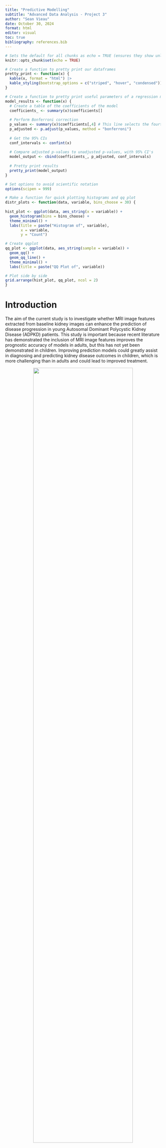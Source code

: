 ```yaml
---
title: "Predictive Modelling"
subtitle: "Advanced Data Analysis - Project 3"
author: "Sean Vieau"
date: October 30, 2024
format: html
editor: visual
toc: true
bibliography: references.bib
---
```


```r
# Sets the default for all chunks as echo = TRUE (ensures they show unless specified not to)
knitr::opts_chunk$set(echo = TRUE)

# Create a function to pretty print our dataframes
pretty_print <- function(x) {
  kable(x, format = "html") |>
  kable_styling(bootstrap_options = c("striped", "hover", "condensed"))
}

# Create a function to pretty print useful parameters of a regression model
model_results <- function(x) {
  # Create a table of the coefficients of the model
  coefficients_ <- summary(x)$coefficients[]
  
  # Perform Bonferroni correction 
  p_values <- summary(x)$coefficients[,4] # This line selects the fourth column of the resulting coefficients      table from summary(model), which is the p-values
  p_adjusted <- p.adjust(p_values, method = "bonferroni")
  
  # Get the 95% CIs
  conf_intervals <- confint(x)
  
  # Compare adjusted p-values to unadjusted p-values, with 95% CI's
  model_output <- cbind(coefficients_, p_adjusted, conf_intervals)
  
  # Pretty print results
  pretty_print(model_output)
}

# Set options to avoid scientific notation
options(scipen = 999)

# Make a function for quick plotting histograms and qq plot
distr_plots <- function(data, variable, bins_choose = 30) {
  
hist_plot <- ggplot(data, aes_string(x = variable)) +
  geom_histogram(bins = bins_choose) +
  theme_minimal() +
  labs(title = paste("Histogram of", variable),
       x = variable,
       y = "Count")

# Create qqplot
qq_plot <- ggplot(data, aes_string(sample = variable)) +
  geom_qq() +
  geom_qq_line() +
  theme_minimal() +
  labs(title = paste("QQ Plot of", variable))

# Plot side by side
grid.arrange(hist_plot, qq_plot, ncol = 2)
}
```

# Introduction

The aim of the current study is to investigate whether MRI image features extracted from baseline kidney images can enhance the prediction of disease progression in young Autosomal Dominant Polycystic Kidney Disease (ADPKD) patients. This study is important because recent literature has demonstrated the inclusion of MRI image features improves the prognostic accuracy of models in adults, but this has not yet been demonstrated in children. Improving prediction models could greatly assist in diagnosing and predicting kidney disease outcomes in children, which is more challenging than in adults and could lead to improved treatment.

::: {style="text-align: center;"}
<img src="/Project_3_Predictive_Modelling/Project_3_R/Media/Project_Description.png" style="width:80%;"/>
:::

#### Task One

![](/Project_3_Predictive_Modelling/Project_3_R/Media/Task_One.png){fig-align="center" width="80%"}

#### Task Two

![](/Project_3_Predictive_Modelling/Project_3_R/Media/Task_Two.png){fig-align="center" width="80%"}

### Clinical Hypotheses

The two clinical hypotheses for this study are that including MRI image features will improve model performance compared to using baseline kidney volume alone in models predicting

1.  Percentage change of total kidney volume growth

2.  Classification of a patient as having fast or slow progression of the disease.

# Background

Here we will review background information on the methodology and variables provided in this data set.

## Gabor Transform

#### What is it

The Gabor Transform, named after Dennis Gabor, is a powerful technique for analyzing the [**texture**]{.underline} of MRI images. By convolving the image with a Gabor filter, it becomes possible to discriminate between features based on intensity differences. This allows the target region and background to be differentiated if they possess distinct features, as they will exhibit different intensity levels. Moreover, the Gabor Transform has tunable parameters, such as the frequency of the sinusoidal wave, which can be adjusted to extract specific textures from the images. Higher frequencies are ideal for capturing fine textures, while lower frequencies are better suited for coarse textures.

#### How it Works

The Gabor Filter first applies a Gaussian Envelope to focus on a small region of the image. It then applies a sinusoidal wave that oscillates at a specific frequency and captures the variation in intensities at that frequency and orientation within that region.

#### Example of Gabor Transform

![Example of applying a Gaussian, then Gabor, and Laplacian Filter (GGL) for differentiation between two different textures (+'s vs L's) ([2](https://link.springer.com/article/10.1007/BF00204594)).](images/clipboard-573562689.png){fig-align="center"}

#### Image Features Provided by the Gabor Transform

In general, Gabor functions can easily extract features of:

-   Spatial Frequency (e.g. how often pixel intensity changes in a given area)

-   Density (e.g. concentration of features within a certain area)

-   Orientation (e.g. Textures or edges at 0°, 45°, 90°, 135°)

-   Phase (e.g. alignment/distance of features)

-   Energy (e.g. overall intensity)

Sources: [1](https://link.springer.com/article/10.1007/s11042-020-09635-6), [2](https://link.springer.com/article/10.1007/BF00204594)

## Gray Level Co-Occurrence Matrix

#### What is it

The Gray Level Co-Occurrence Matrix (GLCM) is another powerful tool for extracting **texture** features from an MRI image. GLCM works under the assumption that the textural information in an image is contained in the "average" spatial relationship that the gray tones in the image have to each other. For example, when a small patch of the picture has little variation of features, the dominant property is tone; When a small patch of a picture has high variation, the dominant property is texture ([3](https://ieeexplore.ieee.org/document/4309314)).

#### How it Works

GLCM examines the spatial relationship between pairs of pixels in an image and calculates how often pairs of pixel values occur at a specified distance and orientation. It does this by computing a set of gray-tone spacial-dependence matrices for various angular relationships and distances between neighboring resolution cell pairs on the image ([3](https://ieeexplore.ieee.org/document/4309314)).

#### Example of GLCM

![Example of textural features extracted from two different land-use category images ([3](https://ieeexplore.ieee.org/document/4309314)).](images/clipboard-759848695.png){width="80%"}

#### Image Features Provided by GLCM

In general, GLCM provides information on the following features:

-   Homogeneity

-   Linear Structure

-   Contrast

-   Number and Nature of Boundaries

-   Complexity of the Image

## Local Binary Pattern

#### What is it

The Local Binary Pattern (LBP) is a third powerful method for extracting [**texture**]{.underline} features from an image. An important and fundamental property of texture is how uniform the patterns are, and LBP captures this by detecting these uniform patterns in circular neighborhoods at any rotation and spatial resolution. LBP is rotation invariant, meaning it does not matter what rotation the image is at; it will always extract very similar features) ([4](https://ieeexplore.ieee.org/document/1017623)).

#### How it Works

LBP works by comparing the intensity of a central pixel with its neighboring pixels and encoding this relationship into a binary pattern. For each neighbor, if it's intensity is greater or equal to the central pixel, it gets assigned a 1 (otherwise a 0). The binary values of all neighbors are then concatenated to form a binary number, and this number is converted into a decimal that represent the LBP for the central pixel ([4](https://ieeexplore.ieee.org/document/1017623)).

#### Example of LBP

![Example of the 36 unique comparisons that can be made between neighboring pixels ([4](https://ieeexplore.ieee.org/document/1017623)).](images/clipboard-3679699747.png){fig-align="center"}

#### Code Information

![](/Project_3_Predictive_Modelling/Project_3_R/Media/Code_Information.png){fig-align="center" width="80%"}

#### Image Features Provided by the LBP

In general, the LBP provides image features on:

-   Uniformity

-   Local Contrast

-   Texture Description

-   Spatial Patterns

-   Gray Level Distribution

# Method

## Study Design

The investigators recruited 71 young patients with ADPKD and collected MRI data at baseline and after 3 years. Additionally, the height corrected kidney volume for each patient was collected at baseline and 3 years by a physician, and the percentage change calculated. Patients were classified as having slow or fast progression of the disease based on this percentage change. Image features were extracted from the baseline MRI images including 2 image features on kidney geometric information, 5 features based on Gabor transform, 2 features based on gray level co-occurrence matrix, 5 features based on image textures, and 5 features based on local binary pattern.

### Statistical Hypotheses

1.  A **linear regression model** predicting **percentage change of total kidney volume growth** including MRI image features and baseline kidney volume will have better performance than a model with baseline kidney volume alone, as determined by specificity, sensitivity, PPV,  NPV,  accuracy, and AUC.

2.  A **logistic regression model** predicting **classification of disease progression as slow or fast** including MRI image features and baseline kidney volume will have better performance than a model with baseline kidney volume alone, as determined by specificity, sensitivity, PPV,  NPV,  accuracy, and AUC.

# Data Preparation

#### Load Packages

```r
library(dplyr)
library(ggplot2)
library(tidyverse)
library(plotly) # Used for interactive plots
library(kableExtra) # Used for pretty printing (kable_styling)
library(ggridges) # Used for plotting distributions
library(naniar) # Used to visualize missingness
library(patchwork) # Used to chain ggplots together
library(gridExtra) # Used to plot ggplots side by side
library(corrplot) # Used for correlation matrix
library(caret) # Used for K-fold cross validation and machine learning
library(bestNormalize) # Used to find best transformation
library(olsrr) # used for backwards elimination model.
library(car) # Used for influenceplot function
library(reshape2) # Used for melting data for multi ROC plotting
```

#### Read .CSV

```r
# Read in data
data <- read_csv("C:/Users/sviea/Documents/Portfolio/Project_3_Predictive_Modelling/Project_3_R/Raw_Data/Project3_data.csv")
```

#### Examine Data Set

```r
# Examine data
pretty_print(head(data))

# Check data types
glimpse(data)
```

#### Create Factors

Everything is appropriately coded as a double.

Let's just convert `progression` into a factor that contains the levels for "slow" or "fast and we're good to go. We will also rename some variables for convenience.

```r
# Convert progression into a factor
data <- data |> 
  mutate(progression = factor(progression,
         levels = c(0,1),
         labels = c("Slow", "Fast")))

# Rename Subject ID and kidney volume variables so they are easier to access
data <- data |> 
  rename(Subject_ID = `Subject ID`,
         kidvol_base = tkvht_base,
         kidvol_visit2 = tkvht_visit2,
         kidvol_change = tkvht_change) 

# Double check data types
glimpse(data)
```

#### Summary

Our data set consists of:

-   71 patients
-   19 MRI image features
-   4 kidney volume variables

# Missingness

```r
# Examine missingness
gg_miss_var(data)

# Examine missingness percents
vis_miss(data)
```

We have 0 missing values!

# Data Split

#### Background

We have an N of 71, which is notably small.

In order to increase the power of the study, we will perform a 5-fold cross validation. Thus, all patients will be in both the training and validation sets, providing a comprehensive evaluation.

![](images/clipboard-802573844.png)

#### Perform the Split

To begin with, we will divide our data set into 5 even folds.

First we randomly shuffle the data so it is not organized by Subject ID

```r
# Set seed for reproducibility
set.seed(123)

# Shuffle the rows
data <- data |> slice_sample(n = nrow(data))
```

Then we create 5-folds of our data set.

```r
# Create labels for Folds1-5
data |> 
  mutate(fold_number = rep(c("Fold1", "Fold2", "Fold3", "Fold4", "Fold5"), length.out = n())) -> data

#### Create separate data frames for each fold

# Create Fold 1
data1_train <- data |> 
  filter(fold_number != "Fold1")
data1_test <- data |> 
  filter(fold_number == "Fold1")

# Create fold 2
data2_train <- data |> 
  filter(fold_number != "Fold2")
data2_test <- data |> 
  filter(fold_number == "Fold2")

# Create fold 3
data3_train <- data |> 
  filter(fold_number != "Fold3")
data3_test <- data |> 
  filter(fold_number == "Fold3")

# Create fold 4
data4_train <- data |> 
  filter(fold_number != "Fold4")
data4_test <- data |> 
  filter(fold_number == "Fold4")

# Create fold 5
data5_train <- data |> 
  filter(fold_number != "Fold5")
data5_test <- data |> 
  filter(fold_number == "Fold5")
```

And examine `Fold1` and ensure the dimensions check out.

```r
# Check dimensions of Fold1
dim(data1_train)

# Check dimensions of Fold1
dim(data1_test)

# Check for any overlapping patients
inner_join(data1_train, data1_test, by = "Subject_ID")
```

We have 56 patients in the fold 1 training set, and 15 in the test set, with no overlapping IDs. Perfect!

# Outcome Variables {#Outcomes_Uni}

Examining the distributions of the entire data set before splitting can cause subtle biases. For example, transformations or decisions based on the entire data set might inadvertently incorporate patterns from the test data into the training process!

We essentially want to mimic real world situations, where we would not know the distributions of our test set prior to analysis.

Thus, we will perform the initial examination of the distribution of our variables, using `Fold1_train`.

::: panel-tabset
## Kidney Volume

#### Baseline Kidney Volume

```r
# Visualize baseline kidney volume
ggplot(data1_train, aes(x = kidvol_base)) +
  geom_histogram() + 
  theme_minimal() + 
  labs(title = "Histogram for Baseline Kidney Volume",
       x = "Baseline Kidney Volume",
       y = "Count")

## QQ Plot
ggplot(data1_train, aes(sample = kidvol_base)) +
  geom_qq() +
  geom_qq_line() +
  theme_minimal() + 
  labs(title = "Histogram for Baseline Kidney Volume",
       x = "Baseline Kidney Volume",
       y = "Count")
```

Kidney volume at baseline appears to be logarithmic.

```r
# Visualize baseline kidney volume
ggplot(data1_train, aes(x = log(kidvol_base))) +
  geom_histogram() + 
  theme_minimal() + 
  labs(title = "Histogram forLog Baseline Kidney Volume",
       x = "Baseline Kidney Volume",
       y = "Count")

# QQ Plot
ggplot(data1_train, aes(sample = log(kidvol_base))) +
  geom_qq() +
  geom_qq_line() +
  theme_minimal() + 
  labs(title = "Histogram for Log Baseline Kidney Volume",
       x = "Baseline Kidney Volume",
       y = "Count")

# Create variable
data1_train <- data1_train |> 
  mutate(kidvol_base_log = log(kidvol_base))
```

`kidvol_base` is normally distributed approximately, after log transform and this variable will be used going forward.

#### Percent Change in Kidney Volume

```r
#| fig-height: 3.5
#| fig-width: 8
# Create histogram
hist_plot <- ggplot(data1_train, aes(x = kidvol_change)) +
  geom_histogram(binwidth = 4.5) +
  theme_minimal() +
  labs(title = "Histogram of Kidney Volume Change",
       y = "Count",
       x = "Kidney Volume Change (%)")

# Create qqplot
qq_plot <- ggplot(data1_train, aes(sample = kidvol_change)) +
  geom_qq() +
  geom_qq_line() +
  theme_minimal() +
  labs(title = "QQ Plot of Kidney Volume Change")

# Plot side by side
grid.arrange(hist_plot, qq_plot, ncol = 2)
```

`kidvol_change` is not quite normally distributed.

##### Log Transform

Let's check if a logarithmic or sqrt transformation will be better.

```r
# Use bestNormalize R package to select the best transformation
BNObject <- bestNormalize(data1_train$kidvol_change)
BNObject

# Create histogram
hist_plot <- ggplot(data1_train, aes(x = log(kidvol_change))) +
  geom_histogram(binwidth = 0.5) +
  theme_minimal() +
  labs(title = "Histogram of Log Kidney Volume Change",
       y = "Count",
       x = "Kidney Volume Change (%)")

# Create qqplot
qq_plot <- ggplot(data1_train, aes(sample = log(kidvol_change))) +
  geom_qq() +
  geom_qq_line() +
  theme_minimal() +
  labs(title = "QQ Plot of Log Kidney Volume Change")

# Plot side by side
grid.arrange(hist_plot, qq_plot, ncol = 2)
```

##### Square Root Transform

```r
# Create histogram
hist_plot <- ggplot(data1_train, aes(x = sqrt(kidvol_change))) +
  geom_histogram(binwidth = 0.5) +
  theme_minimal() +
  labs(title = "Histogram of Sqrt Kidney Volume Change",
       y = "Count",
       x = "Kidney Volume Change (%)")

# Create qqplot
qq_plot <- ggplot(data1_train, aes(sample = sqrt(kidvol_change))) +
  geom_qq() +
  geom_qq_line() +
  theme_minimal() +
  labs(title = "QQ Plot of Sqrt Kidney Volume Chage")

# Plot side by side
grid.arrange(hist_plot, qq_plot, ncol = 2)
```

The log transform appears the best for us.

However, after checking with the professor, it is very rare in machine learning that we engineer the outcome variable at all.

```r
# Create log change in kidney volume
data1_train <- data1_train |> 
  mutate(kidvol_change_log = log(kidvol_change))
```

#### Outliers

It also appears that we have two outlier values. Let's assess using boxplots.

```r
# Calculate IQR and identify outliers
IQR_val <- IQR(data1_train$kidvol_change)
Q1 <- quantile(data1_train$kidvol_change, 0.25)
Q3 <- quantile(data1_train$kidvol_change, 0.75)
lower_bound <- Q1 - (1.5*IQR_val)
upper_bound <- Q3 + (1.5*IQR_val)

# Create boxplot and flag outliers
ggplot(data1_train, aes(x = "", y = kidvol_change)) +
  geom_boxplot(alpha = 0.8) +
  geom_text(aes(label = ifelse(kidvol_change < lower_bound | kidvol_change > upper_bound, Subject_ID, "")), hjust = -0.5, color = "red") +
  theme_minimal() +
  labs(title = "Boxplot of Kidney Volume Change",
       x = "",
       y = "Kidney Volume Change")
```

Patients 37 and 51 are flagging as potential outliers. Let's examine them.

```r
# Examine outlier patients
data1_train |> 
  arrange(desc(kidvol_change)) |> 
  head() |> 
  pretty_print()
```

Interesting, it looks like these patients also have high values for certain MRI image features, such as GLCM 1 and 2. Additionally, they do not have the highest visit 2 kidney volumes, they simply increases in size the most.

### Summary

##### Transformation

It appears that a log transform of `kidvol_base` gives us an approximately normal distribution, and this will be the value used for this covariate going forward.

##### Outliers

While patients 37 and 51 are potential outliers on `kidvol_change`, these are NOT erroneous values. On the contrary, they are backed up by similar high values on other measurements such as `glcm2`, but are not universally high on all MRI image features. In other words, these appear to be very realistic values.

In summary, all values are derived from authentic biological data. They will be examined using the jackknife residuals to assess for leverage and influence, but we are motivated to retain them in the analysis.

[Top of Tabset](#Outcomes_Uni)

## Disease Progression

```r
# Create bar plot
ggplot(data1_train, aes(x = progression, fill = progression)) +
  geom_bar() +
  theme_minimal() +
  scale_fill_brewer(palette = "Pastel2") +
  ylim(0, 45) +
  labs(title = "Count of Slow vs Fast Disease Progression",
       x = "Disease Progression",
       y = "Count",
       fill = "Progression")

# Create Table
table(data1_train$progression) 
```

We have an equal amount of patients that had slow vs fast disease progression.

[Top of Tabset](#Outcomes_Uni)
:::

## Summary

#### Kidney Volume Change

`kidvol_change` is approximately normally distributed following a log transform, with 2 potential outliers we will keep an eye on.

#### Slow vs Fast Disease Progression

We have an even count between patients who had slow vs fast disease progression.

# Feature Engineering I {#Features_Uni}

An assumption for a linear regression is that there is a linear relationship between the predictor and the outcome variable.

Thus for the initial step, we will examine the distribution of our variables and create a quadratic term or take the log for each variable as necessary.

:::::::::: panel-tabset
## Geometry

::: panel-tabset
## Geom1

```r
#| fig-height: 3.5
#| fig-width: 8
# Create histogram
hist_plot <- ggplot(data1_train, aes(x = geom1)) +
  geom_histogram(binwidth = 30) +
  theme_minimal() +
  labs(title = "Histogram of Geom1",
       x = "Geom1",
       y = "Count")

# Create qqplot
qq_plot <- ggplot(data1_train, aes(sample = geom1)) +
  geom_qq() +
  geom_qq_line() +
  theme_minimal() +
  labs(title = "QQ Plot of Geom1")

# Plot side by side
grid.arrange(hist_plot, qq_plot, ncol = 2)
```

There is 1 patient with a drastically lower value than everyone else. Let's examine.

```r
# Filter to most negative geom1 value
data1_train |> 
  arrange(geom1) |> 
  select(Subject_ID, geom1, geom2) |> 
  head() |> 
  pretty_print()
```

Patient 48 appears to be an outlier on `geom1`.

#### Perform Yeo Johnson Transformation

Since we have negatie we have to perform the yeo johnson transformation or we will lose observations as `NA` values.

```r
# Use bestNormalize R package to select the best transformation
BNObject <- bestNormalize(data1_train$geom1)
BNObject

# Create histogram
hist_plot <- ggplot(data1_train, aes(x = yeojohnson(geom1)$x.t)) +
  geom_histogram(binwidth = .4) +
  theme_minimal() +
  labs(title = "Histogram of Yeo Johnson Geom1",
       y = "Count",
       x = "Log Geom1")

# Create qqplot
qq_plot <- ggplot(data1_train, aes(sample = yeojohnson(geom1)$x.t)) +
  geom_qq() +
  geom_qq_line() +
  theme_minimal() +
  labs(title = "QQ Plot of Yeo Johnson Geom1")

# Plot side by side
grid.arrange(hist_plot, qq_plot, ncol = 2)

# Perform transform
data1_train <- data1_train |> 
  mutate(geom1_yeo = yeojohnson(geom1)$x.t)
```

`geom` is more normally distributed after a Yeo Johnson transform.

#### Summary

`geom1` is normally distributed following a Yeo Johnson transform. There is potentially one outlier on the negative side, but this seemed to not be a factor after transforming.

[Top of Tabset](#Features_Uni)

## Geom2

```r
#| fig-height: 3.5
#| fig-width: 8
# Create histogram
hist_plot <- ggplot(data1_train, aes(x = geom2)) +
  geom_histogram(binwidth = 300) +
  theme_minimal() +
  labs(title = "Histogram of Geom2",
       x = "Geom2",
       y = "Count")

# Create qqplot
qq_plot <- ggplot(data1_train, aes(sample = geom2)) +
  geom_qq() +
  geom_qq_line() +
  theme_minimal() +
  labs(title = "QQ Plot of Geom2")

# Plot side by side
grid.arrange(hist_plot, qq_plot, ncol = 2)
```

`geom2` appears to be logarithmic. Let's adjust.

#### Square Root Transformation

```r
#| fig-height: 3.5
#| fig-width: 8
# Create new variable
data1_train <- data1_train |> 
 mutate(geom2_sqrt = sqrt(geom2),
        geom2_log = log(geom2)) 

# Create histogram
hist_plot <- ggplot(data1_train, aes(x = geom2_sqrt)) +
  geom_histogram(binwidth = 20) +
  theme_minimal() +
  labs(title = "Histogram of Geom2_sqrt",
       x = "Geom2_sqrt",
       y = "Count")

# Create qqplot
qq_plot <- ggplot(data1_train, aes(sample = geom2_sqrt)) +
  geom_qq() +
  geom_qq_line() +
  theme_minimal() +
  labs(title = "QQ Plot of Geom2_sqrt")

# Plot side by side
grid.arrange(hist_plot, qq_plot, ncol = 2)
```

Sqrt kind of makes it better, but not quite.

#### Log Transformation

Let's examine the log.

```r

# Create histogram
hist_plot <- ggplot(data1_train, aes(x = log(geom2))) +
  geom_histogram(binwidth = 1) +
  theme_minimal() +
  labs(title = "Histogram of Geom2 log",
       x = "Geom2 log",
       y = "Count")

# Create qqplot
qq_plot <- ggplot(data1_train, aes(sample = log(geom2))) +
  geom_qq() +
  geom_qq_line() +
  theme_minimal() +
  labs(title = "QQ Plot of Geom2 log")

# Plot side by side
grid.arrange(hist_plot, qq_plot, ncol = 2)
```

#### Yeo Johnson Transform

A Yeo Johnson transformation

```r
# Use bestNormalize R package to select the best transformation
BNObject <- bestNormalize(data1_train$geom2)
BNObject

# Create histogram
hist_plot <- ggplot(data, aes(x = yeojohnson(geom2)$x.t)) +
  geom_histogram(binwidth = 1) +
  theme_minimal() +
  labs(title = "Histogram of Geom2 Yeo",
       x = "Geom2 Yeo",
       y = "Count")

# Create qqplot
qq_plot <- ggplot(data, aes(sample = yeojohnson(geom2)$x.t)) +
  geom_qq() +
  geom_qq_line() +
  theme_minimal() +
  labs(title = "QQ Plot of Geom2 Yeo")

# Plot side by side
grid.arrange(hist_plot, qq_plot, ncol = 2)

# Create the variable
data1_train <- data1_train |> 
  mutate(geom2_yeo = yeojohnson(geom2)$x.t)
```

I think log or yeo is our best bet here.

#### Summary

While there is no transformation that makes `geom2` normally distributed, log or yeojohnson transformation may help and will be considered. Let's select Yeo Johnson as it looks slightly better.

[Top of Tabset](#Features_Uni)
:::

## Gabor

::: panel-tabset
## Gabor1

```r
#| fig-height: 3.5
#| fig-width: 8
# Create histogram
hist_plot <- ggplot(data1_train, aes(x = gabor1)) +
  geom_histogram(binwidth = 0.2) +
  theme_minimal() +
  labs(title = "Histogram of Gabor1",
       x = "Gabor2",
       y = "Count")

# Create qqplot
qq_plot <- ggplot(data1_train, aes(sample = gabor1)) +
  geom_qq() +
  geom_qq_line() +
  theme_minimal() +
  labs(title = "QQ Plot of Gabor1")

# Plot side by side
grid.arrange(hist_plot, qq_plot, ncol = 2)
```

`gabor1` is normally distributed.

[Top of Tabset](#Features_Uni)

## Gabor2

```r
#| fig-height: 3.5
#| fig-width: 8
# Make plots
distr_plots(data1_train, "gabor2", 12)
```

`gabor2` appears approximately normally distributed.

```r
# Use bestNormalize R package to select the best transformation
BNObject <- bestNormalize(data1_train$gabor2)
BNObject
```

It looks like a yeo johnson transformation will be most appropriate here.

```r
data1_train <- data1_train |> 
  mutate(gabor2_yeo = yeojohnson(gabor2)$x.t)

distr_plots(data1_train, "gabor2_yeo", 10)
```

A yeo johnson transformation *slightly* improves the normality of `gabor2`.

[Top of Tabset](#Features_Uni)

## Gabor3

```r
#| fig-height: 3.5
#| fig-width: 8
# Make plots
distr_plots(data1_train, "gabor3", 30)
```

[Top of Tabset](#Features_Uni)

`gabor3` appears approximately normally distributed, with some potential outliers.

```r
# Use bestNormalize R package to select the best transformation
BNObject <- bestNormalize(data1_train$gabor3)
BNObject
```

Transformations don't seem to help much here. We want the values to be closest to 1 to indicate more normality.

#### Summary

Transformation doesn't seem to help much with `gabor3`.

[Top of Tabset](#Features_Uni)

## Gabor4

```r
#| fig-height: 3.5
#| fig-width: 8
# Make plots
distr_plots(data1_train, "gabor4", 30)
```

`gabor4` may be exponential.

```r
#| fig-height: 3.5
#| fig-width: 8
data1_train <- data1_train |> 
  mutate(gabor4_log = log(gabor4))

distr_plots(data1_train, "gabor4_log", 12)
```

`gabor4_log` appears to be normally distributed.

#### Summary

The log transform of `gabor4` made it approximately normal.

[Top of Tabset](#Features_Uni)

## Gabor5

```r
#| fig-height: 3.5
#| fig-width: 8
# Make plots
distr_plots(data1_train, "gabor5", 30)
```

`gabor5` looks logarithmic potentially.

#### Log Transform

```r
# Use bestNormalize R package to select the best transformation
BNObject <- bestNormalize(data1_train$gabor5)
BNObject

# Create log term
data1_train <- data1_train |> 
  mutate(gabor5_log = log(gabor5))
 
distr_plots(data1_train, "gabor5_log", 30)
```

That's kind of better.

```r
# Calculate IQR and identify outliers
IQR_val <- IQR(data1_train$gabor5_log)
Q1 <- quantile(data1_train$gabor5_log, 0.25)
Q3 <- quantile(data1_train$gabor5_log, 0.75)
lower_bound <- Q1 - (1.5*IQR_val)
upper_bound <- Q3 + (1.5*IQR_val)

# Create boxplot and flag outliers
ggplot(data1_train, aes(x = "", y = gabor5_log)) +
  geom_boxplot(alpha = 0.8) +
  geom_text(aes(label = ifelse(gabor5_log < lower_bound | gabor5_log > upper_bound, Subject_ID, "")), hjust = -0.5, color = "red") +
  theme_minimal() +
  labs(title = "Boxplot of Gabor5",
       x = "",
       y = "Gabor5")
```

#### Summary

`gabor5` is not normally distributed, and no transform seems to help much. It may be dropped from consideration.

[Top of Tabset](#Features_Uni)
:::

## GLCM

::: panel_tabset
## GLCM1

```r
#| fig-height: 3.5
#| fig-width: 8
# Make plots
distr_plots(data1_train, "glcm1", 10)
```

`glcm1` is approximately normally distributed.

[Top of Tabset](#Features_Uni)

## GLCM2

```r
#| fig-height: 3.5
#| fig-width: 8
# Make plots
distr_plots(data1_train, "glcm2", 10)
```

`glcm2` may be logarithmic.

#### Log Transform

```r
# Create log variable
data1_train <- data1_train |> 
  mutate(glcm2_log = log(glcm2))

#| fig-height: 3.5
#| fig-width: 8
# Make plots
distr_plots(data1_train, "glcm2_log", 10)
```

```r
# Use bestNormalize R package to select the best transformation
BNObject <- bestNormalize(data1_train$glcm2)
BNObject
```

It appears that this is the best transformation we will get.

#### Summary

The best transformation for `glcm2` is a log transform.

[Top of Tabset](#Features_Uni)
:::

## TXTI

::: panel-tabset
## TXT1

```r
#| fig-height: 3.5
#| fig-width: 8
# Make plots
distr_plots(data1_train, "txti1", 10)
```

#### Summary

`txti1` appears normally distributed

[Top of Tabset](#Features_Uni)

## TXTI2

```r
#| fig-height: 3.5
#| fig-width: 8
# Make plots
distr_plots(data1_train, "txti2", 10)
```

#### Summary

`txti2` appears normally distributed.

[Top of Tabset](#Features_Uni)

## TXTI3

```r
#| fig-height: 3.5
#| fig-width: 8
# Make plots
distr_plots(data1_train, "txti3", 10)
```

#### Summary

`txti3` appears normally distributed.

[Top of Tabset](#Features_Uni)

## TXTI4

```r
#| fig-height: 3.5
#| fig-width: 8
# Make plots
distr_plots(data1_train, "txti4", 10)
```

`txti4` may be logarithmic.

#### Log Transform

```r
#| fig-height: 3.5
#| fig-width: 8
data1_train <- data1_train |> 
  mutate(txti4_log = log(txti4))

# Make plots
distr_plots(data1_train, "txti4_log", 10)
```

That's better, still not perfect.

```r
# Use bestNormalize R package to select the best transformation
BNObject <- bestNormalize(data1_train$txti4)
BNObject
```

Log is better than sqrt so we will use log.

#### Summary

The best transformation for `txtxi4` is log, though it is still not perfect.

[Top of Tabset](#Features_Uni)

## TXTI5

```r
#| fig-height: 3.5
#| fig-width: 8
#| # Make plots
distr_plots(data1_train, "txti5", 10)
```

May be logarithmic.

#### Log Transform

```r
#| fig-height: 3.5
#| fig-width: 8
data1_train <- data1_train |> 
  mutate(txti5_log = log(txti5))

#| # Make plots
distr_plots(data1_train, "txti5_log", 10)
```

That looks better. Mostly.

```r
# Use bestNormalize R package to select the best transformation
BNObject <- bestNormalize(data1_train$txti5)
BNObject
```

Log performs better than sqrt, that's as good as we can get.

#### Summary

The best transformation for `txti5` is logarithmic.

[Top of Tabset](#Features_Uni)
:::

## LBP

::::: panel-tabset
## LBP1

```r
#| fig-height: 3.5
#| fig-width: 8
#| # Make plots
distr_plots(data1_train, "lbp1", 20)
```

Looks normally distributed with 1 outlier.

#### Remove Outlier

```r
# Examine LBP outlier
data1_train |> 
  arrange(desc(lbp3)) |> 
  select(Subject_ID, lbp1, lbp2, lbp3, lbp4, lbp5) |> 
  head() |> 
  pretty_print()
```

Patient 52 is a CLEAR outlier (lbp3 = 11, no othe patients have an lbp3 over 1).

We remove them.

```r
# Remove outlier patient
data1_train <- data1_train |> 
  filter(!Subject_ID == 52)
```

#### Remake Plots

```r
#| fig-height: 3.5
#| fig-width: 8
#| # Make plots
distr_plots(data1_train, "lbp1", 10)
```

That's close to normal, let's check if it could be better.

```r
# Use bestNormalize R package to select the best transformation
BNObject <- bestNormalize(data1_train$lbp1)
BNObject
```

#### Yeo Johnson Transform

It seems a yeo transformation will be the best (since we have negatives and a log and sqrt transformation will cause NA values)

```r
#| fig-height: 3.5
#| fig-width: 8
# Perform transform
data1_train <- data1_train |> 
  mutate(lbp1_yeo = yeojohnson(lbp1)$x.t)

#| # Make plots
distr_plots(data1_train, "lbp1_yeo", 10)
```

It's slightly better, but not by much.

#### Summary

A yeo johnson transformation helps a little bit.

We will choose to not transform this variable.

::: callout-note
Note: Patient 52 is a clear outlier and possibly erroneous value on the `lbp` features. Ensure to remove it from all data sets!
:::

[Top of Tabset](#Features_Uni)

## LBP2

```r
#| fig-height: 3.5
#| fig-width: 8
#| # Make plots
distr_plots(data1_train, "lbp2", 20)
```

We appear to have a different outlier for `lbp2`.

```r
# Examine outlier
data1_train |> 
  arrange(desc(lbp2)) |> 
  select(Subject_ID, lbp1, lbp2, lbp3, lbp4, lbp5) |> 
  head() |> 
  pretty_print()
```

Patient 48 is an outlier on `lbp2` (lbp2 = 3, all other patients are essentially below 1).

We remove them

```r
# Remove outlier
data1_train <- data1_train |> 
  filter(!Subject_ID == 48)
```

#### Remake Plots

```r
#| fig-height: 3.5
#| fig-width: 8
#| # Make plots
distr_plots(data1_train, "lbp2", 20)
```

#### 

`lbp2` is normally distributed

[Top of Tabset](#Features_Uni)

## LBP3

```r
#| fig-height: 3.5
#| fig-width: 8
#| # Make plots
distr_plots(data1_train, "lbp3", 20)
```

Doesn't look too good.

```r
# Use bestNormalize R package to select the best transformation
BNObject <- bestNormalize(data1_train$lbp3)
BNObject
```

None of the transformations help much here.

#### Summary

`lbp3` is not normally distributed and no transformations help. We keep the original unmodified values.

[Top of Tabset](#Features_Uni)

## LBP4

```r
#| fig-height: 3.5
#| fig-width: 8
#| # Make plots
distr_plots(data1_train, "lbp4", 20)
```

`lbp4` appears logarithmic.

```r
#| fig-height: 3.5
#| fig-width: 8
# Create log variable
data1_train <- data1_train |> 
  mutate(lbp4_log = log(lbp4))

#| # Make plots
distr_plots(data1_train, "lbp4_log", 20)
```

Looks better.

```r
# Use bestNormalize R package to select the best transformation
BNObject <- bestNormalize(data1_train$lbp4)
BNObject
```

The log transform also provides the best performance here.

#### Summary

The log transform provides the best distribution for `lbp4`

::: callout-note
Note: Patient 48 is a clear outlier and possibly erroneous value on the `lbp2` feature. Ensure to remove it from all data sets!
:::

[Top of Tabset](#Features_Uni)

## LBP5

```r
#| fig-height: 3.5
#| fig-width: 8
#| # Make plots
distr_plots(data1_train, "lbp5", 20)
```

`lbp5` looks logarithmic.

```r
#| fig-height: 3.5
#| fig-width: 8
# Create log variable
data1_train <- data1_train |> 
  mutate(lbp5_log = log(lbp5))

#| # Make plots
distr_plots(data1_train, "lbp5_log", 15)

# Create variable
data1_train <- data1_train |> 
  mutate(lbp5_log = log(lbp5))
```

```r
# Use bestNormalize R package to select the best transformation
BNObject <- bestNormalize(data1_train$lbp5)
BNObject
```

Looks better, and we confirm that the log transform performs the best.

#### Summary

Log transform is the best for `lbp5`.

[Top of Tabset](#Features_Uni)
:::::

## Feature Engineering Summary

We determined that the following variables were approximately normally distributed after performing the transformations below: - `kidvol_base_log` - `kidvol_change_log` (this will be considered, but likely not used) - `geom1_yeo` - `geom2_yeo` - `gabor2_yeo` - `gabor4_log` - `glcm2_log` - `txti4_log` - `txti5_log` - `lbp4_log` - `lbp5_log`

These variables will be used for all comparisons moving forward to ensure we meet the assumption of linearity for a linear regression model.

`gabor5` is not normal even after transforming.

We also eliminated 2 outlier/possible erroneous values in the form of patients, `48` and `52`.

[Top of Tabset](#Features_Uni)
::::::::::

## Correlation Matrix I

To assess for the best engineering of features and select the most promising covariates for this predictive model, I will create the following correlation matrices.

-   With unaltered features & engineered features
-   With averages and interactions to aggregate features from the same class
-   With squared features

This process should uncover hidden relationships between features that are not immediately obvious (such as a squared feature being a significant predictor, but not in its original form).

This first matrix will contain the unaltered features in their original form, as well as the engineered features as determined by examination of distributions.

```r
#| fig-height: 8
#| fig-width: 8
# Control matrix for better output
matrix_order <- c("kidvol_base", "kidvol_change", "kidvol_change_log", "progression", "geom1", "geom1_yeo", "geom2", "geom2_yeo", "gabor1", "gabor2", "gabor2_yeo", "gabor3", "gabor4", "gabor4_log", "gabor5", "glcm1", "glcm2", "glcm2_log", "txti1", "txti2", "txti3", "txti4", "txti4_log", "txti5", "txti5_log", "lbp1", "lbp2", "lbp3", "lbp4", "lbp4_log", "lbp5", "lbp5_log")
 
# Clean the output by making a trimmed dataset excluding extaneous variables
data_for_matrix <- data1_train |> 
  select(matrix_order)

# We factored our variables at the start. To make a correlation matrix we must reconvert those back to numeric
data_for_matrix <- data.frame(lapply(data_for_matrix, function(x) if (is.factor(x)) as.numeric(x) else x))

# Make a correlation matrix with all variables of the trimmed data set
correlation_matrix <- cor(data_for_matrix, use = "complete.obs")

# Plot correlation matrix
corrplot(correlation_matrix, method = "color", addCoef.col = "black", number.cex = 0.4, insig = "blank")
```

From this plot we can see a few relationships between our original and transformed features.

## Main Observations {#Corr_One}

:::: panel-tabset
## Geometry

`geom1` (r = -0.17) and `geom2_yeo` (r = -0.15) have about equal correlation with `kidvol_change`

[Top of Tabset](#Corr_One)

## Gabor Transform

None of the original or transformed `gabor` features are correlated to change in `kidvol_change_log`.

Interestingly, `gabor3` appears to have a strong correlation to the untransformed `kidvol_change`, but not with `kidvol_change_log`. Let's assess.

```r
# Create plot
ggplot(data1_train, aes(x = gabor3, y = kidvol_change)) +
  geom_smooth(method = "lm") +
  geom_point() +
  labs(title = "Change in Kidney Volume by Gabor3",
       x = "Gabor3",
       y = "Change in Kidney Volume (%)") +
  theme_minimal()
```

This appears to be driven entirely by that outlier patient on the far left.

We previously determined that patients 37 and 51 were outliers on the boxplots on `kidvol_change`.

Let's assess how this relationship changes after removing them.

```r
# Remove outlier patients on kidvol change
data_out_rem <- data1_train |> 
  filter(!Subject_ID %in% c(37,51))

# Plot
ggplot(data_out_rem, aes(x = gabor3, y = kidvol_change)) +
  geom_smooth(method = "lm") +
  geom_point() +
  labs(title = "Change in Kidney Volume by Gabor3",
       x = "Gabor3",
       y = "Change in Kidney Volume (%)") +
  theme_minimal()
```

The relationship now looks appropriately linear when these outlier patients are removed.

We can also see that taking the log of the change in kidney volume reduces the influence of these outliers and makes the correlation non significant

```r
# Create plot
ggplot(data1_train, aes(x = gabor3, y = kidvol_change_log)) +
  geom_smooth(method = "lm") +
  geom_point() +
  labs(title = "Change in Log Kidney Volume by Gabor3",
       x = "Gabor3",
       y = "Change in Log Kidney Volume (%)") +
  theme_minimal()
```

::: callout-note
Note: Patients 37 and 51 may be outliers and will need to be assessed using leverage and influence after the final model is fit!
:::

[Top of Tabset](#Corr_One)

## Gray Level Co-Occurence Matrix

None of the MRI features from the gray level co-occurence matrix were strongly correlated with `kidvol_change`.

[Top of Tabset](#Corr_One)

## Txti

`txti2` is a strong predictor of change in `kidvol` regardless if whether `kidvol` is transformed or not.

```r
# Create plot
ggplot(data1_train, aes(x = txti2, y = kidvol_change)) +
  geom_smooth(method = "lm") +
  geom_point() +
  labs(title = "Change in Log Kidney Volume by Txti2",
       x = "Txti2",
       y = "Change in Log Kidney Volume (%)") +
  theme_minimal()
```

`txti2` is a strong predictor of change in kidney volume!

[Top of Tabset](#Corr_One)

## Local Binary Pattern

#### Lbp2

`lbp2` is weakly correlated to change in kidney volume.

```r
# Create plot
ggplot(data1_train, aes(x = lbp2, y = kidvol_change)) +
  geom_smooth(method = "lm") +
  geom_point() +
  labs(title = "Change in Log Kidney Volume by lbp2",
       x = "lbp2",
       y = "Change in Log Kidney Volume (%)") +
  theme_minimal()


model <- lm(kidvol_change ~ lbp2, data = data1_train)
summary(model)
```

#### Lbp4

`lbp4` after log transforming is weakly associated with change in kidney volume, but not strong enough to be significant.

```r
# Create plot
ggplot(data1_train, aes(x = lbp4_log, y = kidvol_change)) +
  geom_smooth(method = "lm") +
  geom_point() +
  labs(title = "Change in Log Kidney Volume by Lbp4",
       x = "Log Lbp4",
       y = "Change in Kidney Volume (%)") +
  theme_minimal()
```

#### Lbp Log

`lbp5_log` is strongly correlated to change in kidney volume.

```r
# Create plot
ggplot(data1_train, aes(x = lbp5_log, y = kidvol_change)) +
  geom_smooth(method = "lm") +
  geom_point() +
  labs(title = "Change in Log Kidney Volume by Log Lbp5",
       x = "Log Lbp5",
       y = "Change in Log Kidney Volume (%)") +
  theme_minimal()
```

We have a pretty strong negative relationship here, looks like it is slightly driven by those two outlier patients.

[Top of Tabset](#Corr_One)
::::

## Summary

The features that are most promising as covariates at this point are:

-   `geom2_yeo`
-   `gabor3`
-   `txt12`
-   `lbp5_log`

# Feature Engineering II

## Averages and Interaction Terms

We saw in the correlation matrix that both `geom1` and `geom2` had pretty even correlations with change in kidney volume.

In the interest of discovering underlying patterns (and minimizing the number of features we have, since we have a limit of 5 based on our sample size), I will attempt to collapse these two variables by

-   Taking their average
-   Taking their interaction term

I will also do the same for `lbp2`, and `lbp5_log`, which were correlated with the outcome.

#### Create Average and Interaction Terms

```r
# Create average and interaction terms
data1_train <- data1_train |> 
  mutate(geom_avg = (geom1_yeo + geom2_yeo)/2,
         geom_int = geom1_yeo*geom2_yeo,
         lbp_avg  = (lbp2 + lbp5_log),
         lbp_int  = lbp2*lbp5_log)
```

## Correlation Matrix II

Now we can rerun the correlation matrix and examine how those relationships changed

```r
#| fig-width: 8
#| fig-height: 8
# Control matrix for better output
matrix_order <- c("kidvol_base", "kidvol_change", "kidvol_change_log", "progression", "geom1", "geom1_yeo", "geom2", "geom2_yeo", "geom_avg", "geom_int", "lbp1", "lbp2", "lbp3", "lbp4", "lbp4_log", "lbp5", "lbp5_log", "lbp_avg", "lbp_int")
 
# Clean the output by making a trimmed dataset excluding extaneous variables
data_for_matrix <- data1_train |> 
  select(matrix_order)

# We factored our variables at the start. To make a correlation matrix we must reconvert those back to numeric
data_for_matrix <- data.frame(lapply(data_for_matrix, function(x) if (is.factor(x)) as.numeric(x) else x))

# Make a correlation matrix with all variables of the trimmed data set
correlation_matrix <- cor(data_for_matrix, use = "complete.obs")

# Plot correlation matrix
corrplot(correlation_matrix, method = "color", addCoef.col = "black", number.cex = 0.6)
```

## Main Observations {#Corr_Two}

::: panel-tabset
## Geometry

`geom_avg` (r = 0.20) has a higher correlation coefficient than `geom1_yeo` and `geom2_yeo` alone, and will thus be used as an aggregate covariate to capture the geometry of the MRIs going forward.

```r
# Create plot
ggplot(data1_train, aes(x = geom_avg, y = kidvol_change)) +
  geom_smooth(method = "lm") +
  geom_point() +
  labs(title = "Change in Kidney Volume by geom_avg",
       x = "geom_avg",
       y = "Change in Kidney Volume (%)") +
  theme_minimal()
```

Notably, this could be driven by those two outliers as mentioned previously.

[Top of Tabset](#Corr_Two)

## Local Binary Pattern

The average and interaction terms do not perform better than `lbp5_log` alone.

[Top of Tabset](#Corr_Two)
:::

### Summary

`geom_avg` increases the r by 0.03 over the individual non-combined features, and will be chosen as a candidate covariate.

`lbp_avg` does not perform better than `lbp5_log` alone, and thus `lbp5_log` will be chosen as a candidate covariate in the final model.

# Feature Engineering III

## Quadratic Terms

Finally, we will consider quadratic terms for each feature.

```r
#| fig-width: 10
#| fig-height: 10
# Create function to square specified columns and rename the new variables
square_selected_variables <- function(df, columns) {
  df <- df %>%
    mutate(across(all_of(columns), ~ .^2, .names = "{.col}_square"))
  return(df)
}

# Choose columns to get squared
columns <- data1_train |>
  select(geom1, geom1_yeo, geom2, geom2_yeo, geom_avg, geom_int, gabor1, gabor2, gabor2_yeo, gabor3, gabor4, gabor4_log, gabor5, glcm1, glcm2, glcm2_log, txti1, txti2, txti3, txti4, txti4_log, txti5, txti5_log, lbp1, lbp2, lbp3, lbp4, lbp4_log, lbp5, lbp5_log, lbp_avg, lbp_int) |>
  colnames()


# Square selected variables
data_square <- square_selected_variables(data1_train, columns)
  
```

## Correlation Matrix III

```r
# Control matrix for better output
matrix_order <- c("kidvol_base", "kidvol_change", "kidvol_change_log", "progression", "geom1_square", "geom1_yeo_square", "geom2_square", "geom2_yeo_square", "geom_avg_square", "geom_int_square", "gabor1_square", "gabor2_square", "gabor2_yeo_square", "gabor3_square", "gabor4_square", "gabor4_log_square", "gabor5_square", "glcm1_square", "glcm2_square", "glcm2_log_square", "txti1_square", "txti2_square", "txti3_square", "txti4_square", "txti4_log_square", "txti5_square", "txti5_log_square", "lbp1_square", "lbp2_square", "lbp3_square", "lbp4_square", "lbp4_log_square", "lbp5_square", "lbp5_log_square", "lbp_avg_square", "lbp_int_square")
 
# Clean the output by making a trimmed dataset excluding extraneous variables
data_for_matrix2 <- data_square |> 
  select(matrix_order)

# We factored our variables at the start. To make a correlation matrix we must reconvert those back to numeric
data_for_matrix2 <- data.frame(lapply(data_for_matrix2, function(x) if (is.factor(x)) as.numeric(x) else x))

# Make a correlation matrix with all variables of the trimmed data set
correlation_matrix <- cor(data_for_matrix2, use = "complete.obs")

# Plot correlation matrix
corrplot(correlation_matrix, method = "color", addCoef.col = "black", number.cex = 0.2)
```

## Main Observations {#Corr_Three}

::: panel-tabset
## Gabor Transform

#### Gabor3

The correlation coefficient for `gabor3_square` is higher than `gabor3`.

```r
ggplot(data_square, aes(x = gabor3_square, y = kidvol_change)) +
  geom_point() +
  geom_smooth(method = "lm")
```

Let's compare if we remove those outliers

```r
ggplot(data_out_rem, aes(x = gabor3**2, y = kidvol_change)) +
  geom_point() +
  geom_smooth(method = "lm")
```

This appears to be driven by that outlier patient.

[Top of Tabset](#Corr_Three)

## Gray Level Co-Occurence Matrix

`glcm2_square` has a strong correlation (r = 0.31). Let's examine.

```r
# Create the plot
ggplot(data_square, aes(x = glcm2_square, y = kidvol_change)) +
  geom_point() +
  geom_smooth(method = "lm")

# Check the model
model <- lm(kidvol_change ~ glcm2**2, data = data1_train)
summary(model)
```

This could be driven by the outlier, but we will include `glcm2_square` as a covariate during model selection.

[Top of Tabset](#Corr_Three)
:::

### Summary

`GLCM2_square` will be considered as a potential covariate during model selection.

# Feature Scaling

Before we perform our regression, we must standardize our variables to place them all on the same scale so that they contribute equally to the model.

This also makes it easier for the gradient descent process to converge faster and more efficiently.

![](images/clipboard-243237117.png){fig-align="center" width="80%"}

![](images/clipboard-2354431195.png){fig-align="center" width="80%"}

## Perform Scaling

We will perform z norm scaling using `caret`, which will appropriately scale the test set of each fold using the mean and standard deviation of each respective training set.

# Task One: Linear Regression

[This website](http://zevross.com/blog/2017/09/19/predictive-modeling-and-machine-learning-in-r-with-the-caret-package/) was used for coding guidance for the linear regression model.

## Cost Function

The cost function in a linear regression is Root Mean Square Error (RMSE):

$$ \text{RMSE} = \sqrt{\frac{1}{n} \sum_{i=1}^{n} (y_i - \hat{y}_i)^2} $$

Where y is the actual change in outcome variable and y-hat is the predicted change, and n is the number of observations.

#### Mapping Function

In the case of linear regression, the mapping function is essentially each beta in the model.

#### Goal

The goal is to select a mapping function that minimizes the cost function and thereby produces the best predictions for the outcome variable.

We will be using the `caret` package to perform model training using 5-fold cross validation and Ordinary Least Squares (OLS). Another option is to perform gradient descent.

## Model 1A: Baseline Kidney Volume {#1A}

::: panel-tabset
## Analysis

To answer the researcher's first question for Task 1, we will perform a predictive model that uses the baseline height-corrected total kidney volume to predict percent change in kidney volume.

$$ Kidney Volume Change = 𝛽_0 + 𝛽_1*Log Kidney Volume Baseline + e $$

```r
set.seed(123)

# Set up a 5-fold cross validation
tc <- trainControl(method = "cv", number = 5)

# Perform the linear regression using 5-fold CV
model1a <- train(kidvol_change ~ log(kidvol_base), 
                 data = data, 
                 method = "lm",
                 trControl = tc)
# Get RMSE
model1a

# Get model coefficients
summary(model1a)

# Examine RSME and R Squared of each fold
pretty_print(model1a$resample)
```

The model has an RMSE of 8.10.

[Top of Tabset](#1A)

## Visualization

#### Actual vs Predicted Values

```r
# Save predicted values to data set
data$predictions1a <- predict(model1a, newdata = data)

# Visualize predicted vs actual values
ggplot(data, aes(x = kidvol_change, y = predictions1a)) +
  geom_point() +
  geom_abline(intercept = 0, slope = 1, color = "blue", linetype = "dashed") +
  theme_minimal() +
  labs(title = "Predicted vs Actual Values for Baseline Kidney Volume",
       x = "Actual Values",
       y = "Predicted Values")
```

In a well performing model, the dots are close to a straight line (the blue dashed line), which would indicate perfect overlap between predicted and actual values.

#### Residuals

```r
# Calculate the residuals
data$residuals1a <- data$kidvol_change - data$predictions1a

# Plot
ggplot(data, aes(x = predictions1a, y = residuals1a)) +
  geom_point() +
  geom_hline(yintercept = 0, color = "blue", linetype = "dashed") +
  theme_minimal() +
  labs(title = "Residuals for Baseline Kidney Volume",
       x = "Predicted Values",
       y = "Residuals")
```

There's some pretty large differences in the predictions here, with some patients having predicted values that are 15% off or greater!

#### QQ Plot

```r
# Plot QQ Plot
ggplot(data, aes(sample = residuals1a)) +
  geom_qq() +
  geom_qq_line() +
  theme_minimal() +
  labs(title = "QQ Plot of Model 1A")
```

The QQ plot is almost normal, but not quite.

#### Histogram of Residuals

```r
# Create histogram of residuals
ggplot(data, aes(x = residuals1a)) + 
  geom_histogram(bins = 20) +
  labs(title = "Histogram of Residuals for Model 1A", 
       x = "Residuals", 
       y = "Count") +
  theme_minimal()
```

The residuals are almost normally distributed, but not quite.

[Top of Tabset](#1A)

## Summary

the RMSE of the model including `kidvol_base` alone is 8.11

The model does not perform too well, when looking at the plots of the predicted vs actual values.

The assumption of normality is almost, but not quite, met.

[Top of Tabset](#1A)
:::

## Model 1B: MRI Features {#1B}

To answer the researcher's second question for Task 1, we will run a predictive model that uses only MRI image features to predict percent change in kidney volume at year 3.

$$ Kidney Volume Change = 𝛽_0 + 𝛽_1*Txti2 + e $$

#### Model Selection

Model selection will be performed on Fold 1 to avoid data snooping on the test set.

The potential scaled covariates for our final model after feature engineering and interactive variable selection are:

-   `geom_avg`
-   `gabor3`
-   `txti2`
-   `lbp5_log`
-   `glcm2_square`

We will perform model selection using backwards elimination and BIC.

::: panel-tabset
## Backwards Elimination I

```r
# Create variables
data1_train <- data1_train |> 
  mutate(geom_avg_scale = scale((geom1_yeo+geom2_yeo)/2),
         gabor3_scale = scale(gabor3),
         txti2_scale = scale(txti2),
         lbp5_log_scale = scale(log(lbp5)),
         glcm2_square_scale = scale(glcm2**2))

# First build the model with all variables
model1b <- lm(kidvol_change ~ geom_avg_scale + gabor3_scale + txti2_scale + lbp5_log_scale + glcm2_square_scale, data = data1_train)
summary(model1b)

# Perform backward elimination 
ols_step_backward_sbc(model1b)
```

`geom_avg` and `lbp5_log` are removed based on BIC. AIC prefers the model with `lbp5_log`

However, we must note that we suspect patients 37 and 51 to be outliers on total kidney volume change, and we saw previously that the correlations for `gabor3` and `glcm2_square` may be being driven by these outlier patients.

[Top of Tabset](#1B)

## Analysis I

### Perform 5-Fold Cross Validation

The final model selected via backwards elimination includes `gabor3`, `txti2`, and `glcm2_square`

```r
set.seed(123)
# Create variables for original data set
data <- data |> 
  mutate(gabor3_scale = scale(gabor3),
         txti2_scale = scale(txti2),
         glcm2_square = glcm2**2,
         glcm2_square_scale = scale(glcm2**2),
         lbp5_log_scale = scale(log(lbp5)),
         geom_avg_scale = scale(geom1+geom2)/2)

# Perform the linear regression using 5-fold CV
model1b <- train(kidvol_change ~ gabor3 + txti2 + glcm2_square, 
                 data = data, 
                 method = "lm",
                 trControl = tc,
                 preProc = "scale")
# Get RMSE
model1b

# Get model coefficients
summary(model1b)
```

The RMSE is 9.03, worse than the model with `kidvol_base` alone.

[Top of Tabset](#1B)

## Visualization I

#### Actual vs Predicted Values

```r
# Save predicted valuest to data set
data$predictions1b <- predict(model1b, newdata = data)

# Visualize predicted vs actual values
ggplot(data, aes(x = kidvol_change, y = predictions1b)) +
  geom_point() +
  geom_abline(intercept = 0, slope = 1, color = "blue", linetype = "dashed") +
  theme_minimal() +
  labs(title = "Predicted vs Actual Values for MRI Features",
       x = "Actual Values",
       y = "Predicted Values")
```

#### Residuals

```r
# Calculate the residuals
data$residuals1b <- data$kidvol_change - data$predictions1b

# Plot
ggplot(data, aes(x = predictions1a, y = residuals1b)) +
  geom_point() +
  geom_hline(yintercept = 0, color = "blue", linetype = "dashed") +
  theme_minimal() +
  labs(title = "Residuals for MRI Features",
       x = "Predicted Values",
       y = "Residuals")
```

Our residuals are comparable in this model compared to modela 1A using `kidvol_base` alone. Some It appears that more residuals are closer to 0, but some predictions are as large as 30% off!

#### QQ Plot

```r
# Plot QQ Plot
ggplot(data, aes(sample = residuals1b)) +
  geom_qq() +
  geom_qq_line() +
  theme_minimal() +
  labs(title = "QQ Plot of Model 1B")
```

#### Histogram of Residuals

```r
# Create histogram of residuals
ggplot(data, aes(x = residuals1b)) + 
  geom_histogram(bins = 20) +
  labs(title = "Histogram of Residuals for Model 1B", 
       x = "Residuals", 
       y = "Count") +
  theme_minimal()
```

[Top of Tabset](#1B)

## Leverage and Influence

The cutoff for leverage (hat-value) is 2(p+1)/n, where p is the number of variables in the model, or 2(3+1)/71 = 0.112.

The cut off for Cook's D \> 1.0.

```r
# Extract model
model1b_ext <- model1b$finalModel

# Influence plot
influence_measures <- influencePlot(model1b_ext, main = "Influence Plot",
              sub = "Circle size is proportional to Cook's Distance")

# Get row numbers of outliers
influence_measures
```

We have four clear outliers that are points of high leverage and influence.

Let's identify them

```r
# Identify outlier patients
outliers <- data[c(2, 8, 9, 35),]

# Pretty print
pretty_print(head(outliers))
```

As predicted, patients `37` and `52` are points of high leverage and influence.

Also [as identified before](#Features_Uni), patients `48` and `52` are points of high leverage and influence, which can be denoted by their absurdly high values for `lbp1` and `lbp2`.

Since we previously identified that certain correlations such as with `gabor3` and `glcm2_square` were being driven by these outlier patients, we will re-run model selection again using backwards elimination, with these patients removed.

[Top of Tabset](#1B)

## Backwards Elimination II

#### Remove Outliers and Re-Run Variable Selection

We will perform backwards elimination again with outlier patients removed.

We can expect `gabor3` and `glcm2_square` to be removed since their correlations were driven by these outliers, as identified in earlier plots.

```r
# Remove outlier patients from data set
data1_train <- data1_train |> 
  filter(!Subject_ID %in% c(37, 48, 51, 52))

# Create model
model1b2 <- lm(kidvol_change ~ geom_avg_scale + gabor3_scale + txti2_scale + lbp5_log_scale + glcm2_square_scale, data = data1_train)

# Examine Model Summary
summary(model1b2)

# Perform backward elimination 
ols_step_forward_sbc(model1b2)
```

As predicted, when excluding these outlier patients, `gabor3` and `glcm2_square` are no longer significant.

The only selected now using BIC is `txti2`!

Let's perform 5-fold CV again using this model.

[Top of Tabset](#1B)

## Analysis II

#### Remove Outliers

```r
# Remove outlier patients from data set
data <- data |> 
  filter(!Subject_ID %in% c(37, 48, 51, 52))
```

### Perform Regression with 5-Fold Cross Validation

```r
set.seed(123)

# Set up a 5-fold cross validation
tc <- trainControl(method = "cv", number = 5)

# Perform the linear regression using 5-fold CV
model1b2 <- train(kidvol_change ~ txti2, 
                 data = data, 
                 method = "lm",
                 trControl = tc,
                 preProc = "scale")

# Get RMSE
model1b2

# Get model coefficients
summary(model1b2)
```

The RMSE is now 6.15, drastically lower than with `kidvol_base_log` alone (but we need to rerun that model without outliers).

This model predicts 17.0% of the variance in `kidvol_change`.

[Top of Tabset](#1B)

## Visualization II

#### Actual vs Predicted Values

```r
# Save predicted valuest to data set
data$predictions1b2 <- predict(model1b2, newdata = data)

# Visualize predicted vs actual values
ggplot(data, aes(x = kidvol_change, y = predictions1b2)) +
  geom_point() +
  geom_abline(intercept = 0, slope = 1, color = "blue", linetype = "dashed") +
  theme_minimal() +
  labs(title = "Predicted vs Actual Values for TXTI2",
       x = "Actual Values",
       y = "Predicted Values")
```

The predicted models are still not that close to the actual values.

#### Residuals

```r
# Calculate the residuals
data$residuals1b2 <- data$kidvol_change - data$predictions1b2

# Plot residuals
ggplot(data, aes(x = predictions1b2, y = residuals1b2)) +
  geom_point() +
  geom_hline(yintercept = 0, color = "blue", linetype = "dashed") +
  theme_minimal() +
  labs(title = "Residuals for TXTI2",
       x = "Predicted Values",
       y = "Residuals")
```

The residuals still look pretty large.

#### QQ Plot

```r
# Plot QQ Plot
ggplot(data, aes(sample = residuals1b2)) +
  geom_qq() +
  geom_qq_line() +
  theme_minimal() +
  labs(title = "QQ Plot of TXTI2")
```

#### Histogram of Residuals

```r
# Create histogram of residuals
ggplot(data, aes(x = residuals1b2)) + 
  geom_histogram(bins = 20) +
  labs(title = "Histogram of Residuals for TXTI2", 
       x = "Residuals", 
       y = "Count") +
  theme_minimal()
```

The residuals are now approximately normally distributed, and would be more so with a larger sample size.

### Leverage and Influence

```r
# Extract model
model1b2_ext <- model1b2$finalModel

# Influence plot
influence_measures <- influencePlot(model1b2_ext, main = "Influence Plot",
              sub = "Circle size is proportional to Cook's Distance")

# Get row numbers of outliers
influence_measures
```

We no longer have outliers in this model as assessed by cutoffs using leverage and influence.

[Top of Tabset](#1B)

## Summary

In this step we discovered that patiens 37, 48, 51, and 52 were outliers with high leverage and influence in our model.

After removing them, only `txti2` was selected as an MRI image feature predicting change in kidney volume.

The RMSE for model 1B after removing outliers was 6.15
:::

## Model 1C: Baseline Kidney Volume and TXTI2 {#1C}

::: panel-tabset
## Analysis

To answer the researcher’s third question, we will run a predictive model that uses the baseline height-corrected total kidney volume AND MRI image features to predict percent change in kidney volume.

$$ Kidney Volume Change = 𝛽_0 + 𝛽_{1}*Baseline Kidney Volume + 𝛽_{2}*Txti2 +  e $$

```r
set.seed(123)

# Perform the linear regression using 5-fold CV
model1c <- train(kidvol_change ~ log(kidvol_base) + txti2, 
                 data = data, 
                 method = "lm",
                 trControl = tc,
                 preProc = "scale",
                 metric = "RMSE")
# Get RMSE
model1c

# Get model coefficients
summary(model1c)
```

The RMSE for the combined model is 6.14, about the same as the model using just `txti2` alone.

[Top of Tabset](#1C)

## Visualization

#### Actual Vs Predicted

```r
# Save predicted valuest to data set
data$predictions1c <- predict(model1c, newdata = data)

# Visualize predicted vs actual values
ggplot(data, aes(x = kidvol_change, y = predictions1c)) +
  geom_point() +
  geom_abline(intercept = 0, slope = 1, color = "blue", linetype = "dashed") +
  theme_minimal() +
  labs(title = "Predicted vs Actual Values for Baseline Kidney Volumne and TXTI2",
       x = "Actual Values",
       y = "Predicted Values")
```

The model still does not have the best prediction.

#### Residuals

```r
# Calculate the residuals
data$residuals1c <- data$kidvol_change - data$predictions1c

# Plot residuals
ggplot(data, aes(x = predictions1c, y = residuals1c)) +
  geom_point() +
  geom_hline(yintercept = 0, color = "blue", linetype = "dashed") +
  theme_minimal() +
  labs(title = "Residuals for Baseline Kidney Volume and TXTI2",
       x = "Predicted Values",
       y = "Residuals")
```

The residuals are slightly better than the model with `kidvol_base` alone.

```r
# Plot QQ Plot
ggplot(data, aes(sample = residuals1c)) +
  geom_qq() +
  geom_qq_line() +
  theme_minimal() +
  labs(title = "QQ Plot of Baseline Kidney Volume and  TXTI2")
```

This is the best QQ plot we have had so far.

#### Histogram of Residuals

```r
# Create histogram of residuals
ggplot(data, aes(x = residuals1c)) + 
  geom_histogram(bins = 20) +
  labs(title = "Histogram of Residuals for Baseline Kidney Volume and TXTI2", 
       x = "Residuals", 
       y = "Count") +
  theme_minimal()
```

#### Leverage and Influence

```r
# Extract model
model1c_ext <- model1c$finalModel

# Influence plot
influence_measures <- influencePlot(model1c_ext, main = "Influence Plot",
              sub = "Circle size is proportional to Cook's Distance")

# Get row numbers of outliers
influence_measures
```

There are no outliers (some edge cases but we will retain them)

#### Plot Final Model

```r
# Plot final model
ggplot(data, aes(x = log(kidvol_base), y = kidvol_change)) +
  geom_point() +
  geom_smooth(method = "lm") +
  labs(title = "Model 1C: Baseline Kidney Volume and Txti2",
       x = "Baseline Kidney Volume (log)",
       y = "Change in Kidney Volume (%)") +
  theme_minimal()
```

This plot shows that generally, the larger your kidney volume at baseline, the less of an increase there was in size over 3 years.

[Top of Tabset](#1C)

## Summary

The RMSE for model 1C is 6.14, this is similar performance to model 1B.

Model 1C meets the assumptions of a linear regression (normality) the best.

[Top of Tabset](#1C)
:::

## Model Comparison

Here we will compare how models 1A, 1B, and 1C performed.

Note: We removed outliers over the course of our model inspection. Thus we will re-run each analysis to get the true RMSE for each model.

#### Model 1A

```r
set.seed(123)
##### Model 1A
# Perform the linear regression using 5-fold CV
model1a <- train(kidvol_change ~ log(kidvol_base), 
                 data = data, 
                 method = "lm",
                 trControl = tc)
# Get RMSE
model1a

```

#### Model 1B

```r
set.seed(123)
##### Model 1B
# Perform the linear regression using 5-fold CV
model1b2 <- train(kidvol_change ~ txti2, 
                 data = data, 
                 method = "lm",
                 trControl = tc,
                 preProc = "scale")
# Get RMSE
model1b2
```

#### Model 1C

```r
set.seed(123)
# Perform the linear regression using 5-fold CV
model1c <- train(kidvol_change ~ log(kidvol_base) + txti2_scale, 
                 data = data, 
                 method = "lm",
                 trControl = tc)
# Get RMSE
model1c
```

### Final Average RMSE

| Model                               | RMSE |
|-------------------------------------|------|
| 1A: Baseline Kidney Volume          | 6.52 |
| 1B: Txti2                           | 6.15 |
| 1C Baseline Kidney Volume and Txti2 | 6.14 |

### Compare Model Performance

We can also use the `caret` package to compare perfomance between these three models.

-   Upper Diagonal Values: These are the differences in the metric values between models. Positive values mean the first model has a higher metric value, while negative values mean the first model has a lower metric value.

-   Lower Diagonal Values: These are the p-values from hypothesis tests comparing the metric values between models. Small p-values (typically \< 0.05) indicate significant differences between the models for that metric.

```r
#| fig-width: 8
# Create list of models to compare
model_list <- list(`Kidney Volume at Baseline` = model1a, `Txti2` = model1b2, `Kidney Volume at Baseline and Txti2` = model1c)

# Compare models
results <- resamples(model_list)
summary(results)

# Compare the RMSEs 
diffs <- diff(results) 
summary(diffs)

# Plot RMSEs of each model
dotplot(results, metric = "RMSE", main = "Comparison of RMSE Across Models")
```

Model A had an RMSE that was 0.37 points higher than model B (p = 0.68), and 0.74 points higher than model C (p = 0.75)

# Results

To evaluate whether differences in model performance were statistically significant, RMSE for each model were compared using pairwise t-tests with Bonferroni p-value correction. The differences in model performance were not statistically significant. Model A had a 0.37 higher RMSE compared to model B (p = 0.68), and a 0.38 higher RMSE compared to model C (p = 0.75).

| Model                               | RMSE | P-Adjusted |        |
|-------------------------------------|------|------------|--------|
| 1A: Baseline Kidney Volume          | 6.52 | --         |        |
| 1B: Txti2                           | 6.15 | 0.68       | ---    |
| 1C Baseline Kidney Volume and Txti2 | 6.14 | 0.75       | 1.0000 |

## Conclusion

The differences in model performance for task one were not statistically significant. Model A had an RMSE that was 0.37 points higher than model B (p = 0.68), and 0.74 points higher than model C (p = 0.75). This may be due to small sample size however.

Thus, including MRI image features into the predictive model did not increase predictive capability above and beyond that of just using kidney volume measurements at baseline.

On the other hand, if it is true that a model with baseline kidney volume, a model with `txti2` alone, and a model with both included all perform similarly at predicting percent change in kidney volume after 3 years, then this could provide support for predicting change in kidney volume percent by EITHER MRI image features or baseline kidney volume.

That is, utilizing MRI image features alone may offer similar predictive capabilities to using kidney volume measurements taken by a practiced physician. Therefore, if one is easier or cheaper than the other to acquire, the easier alternative could be used in place of the harder alternative and still achieve similar predictive power. For example, if there are MRI records but perhaps kidney volume measurements were not taken, then the MRI images can be used instead for making predictions.

# Task Two: Logistic Regression

Here we will perform the logistic regression predicting disease progression as `fast` or `slow`.

## Model 2A {#2A}

### Baseline Kidney Volume

To answer the researcher’s first question for this task, we will run a predictive model that uses the baseline height-corrected total kidney volume to predict whether a patient had fast or slow disease progression.

$$ logit(Progression) = 𝛽_0 + 𝛽_{Baseline Kidney Volume} + e $$

::: panel-tabset
## Analysis

```r
library(plotROC)
# Convert progression into a factor
data <- data |>
  mutate(progression_num = as.numeric(progression)-1)
data$progression

set.seed(123)
# Create a training control object with 5-fold cross-validation and class probabilities 
tc <- trainControl(method = "cv", number = 5, classProbs = TRUE, summaryFunction = twoClassSummary)

# Perform the linear regression using 5-fold CV
model2a <- train(progression~ log(kidvol_base), 
                 data = data, 
                 method = "glm",
                 family = "binomial",
                 trControl = tc,
                 metric = "ROC",
                 preProc = "scale")

# Examine model
model2a
summary(model2a)
```

`kidvol_base_log` is not a significant predictor of change in kidney volume (p = 0.75).

The AUC for this model is 0.47, which is near guessing. The sensitivity is 0.3 and the specificity is 0.71

[Top of Tabset](#2A)

## Visualization

#### Confusion Matrix

```r
# Save predictions
data$predictions2a <- predict(model2a, newdata = data)
data$predictions2a_prob <- predict(model2a, newdata = data, type = "prob")[,2]
data$predictions2a_num <- as.numeric(data$predictions2a_prob)-1

# Create confusion matrix
cm <- table(Predicted = data$predictions2a, Actual = data$progression)

# Examine confusion matrix and performance
cm
```

We can see the poor performance clearly in the confusion matrix.

#### ROC Curve

```r
# Plot ROC Curve
roc2a <- ggplot(data, aes(m = predictions2a_num, d = progression_num)) +
  geom_roc(n.cuts = 10, labels = F, labelround = 4) +
  theme_minimal() +
  labs(title = "ROC Curve Model 2A: Baseline Kidney Volume",
       x = "False Positive Rate",
       y = "True Positive Rate") +
  geom_abline(intercept = 0, slope = 1, linetype = "dashed", color = "blue")

# Visualize Plot
roc2a
```

We can see that the ROC curve is very poor, near guessing.

## Summary

The model using `kidvol_base_log` alone performed poorly.

AUC: 0.47

Sensitivity: 0.3

Specificity: 0.71

[Top of Tabset](#2A)
:::

## Model 2B: MRI Image Features {#2B}

To answer the researcher’s second question for this task, we will run a predictive model that uses the MRI features to predict whether a patient had fast or slow disease progression.

$$ logit(Progression) = 𝛽_0 + 𝛽_{MRI Feature 1} + 𝛽_{MRI Feature 1} + ... + e $$

As the correlation matrices revealed similar relationship between the MRI image features and `progression` as they did with `kidvol_change`, we will select the same candidate covariates for Task 2 as we did for Task 1.

These are:

-   `geom_avg`
-   `gabor3`
-   `txti2`
-   `lbp5_log`
-   `glcm2_square`

::: panel-tabset
## Model Selection

```r
# Create variable
data1_train <- data1_train |> 
  mutate(progression_num = as.numeric(progression)-1)

# Create model
model2b <- glm(progression_num ~ geom_avg_scale + gabor3_scale + txti2_scale + lbp5_log_scale + glcm2_square_scale, data = data1_train, family = "binomial")

# Examine Model Summary
summary(model2b)

# Perform backward elimination 
ols_step_forward_sbc(model2b)
```

The model with the smallest BIC is with `txti2` alone, thus that will be our final model.

[Top of Tabset](#2B)

## Analysis

```r
set.seed(123)

# Perform the linear regression using 5-fold CV
model2b <- train(progression ~ txti2, 
                 data = data, 
                 method = "glm",
                 family = "binomial",
                 trControl = tc,
                 metric = "ROC",
                 preProc = "scale")

# Examine model
model2b
summary(model2b)
```

`txti2` is a significant predictor of `kidvol_change` (p = 0.0062).

The AUC is 0.74, the senstivity is 0.57, and the specificity is 0.64

[Top of Tabset](#2B)

## Visualization

#### Confusion Matrix

```r
# Save predictions
data$predictions2b <- predict(model2b, newdata = data)
data$predictions2b_prob <- predict(model2b, newdata = data, type = "prob")[,2]
data$predictions2b_num <- as.numeric(data$predictions2b_prob)-1

# Create confusion matrix
cm <- table(Predicted = data$predictions2b, Actual = data$progression)

# Examine confusion matrix and performance
cm
```

We can see that we are getting more correct hits in the confusion matrix compared to using baseline kidney volume alone.

[Top of Tabset](#2B)

#### ROC Curve

```r
# Plot ROC Curve
roc2b <- ggplot(data, aes(m = predictions2b_num, d = progression_num)) +
  geom_roc(n.cuts = 10, labels = F, labelround = 4) +
  theme_minimal() +
  labs(title = "ROC Curve Model 2B: Txti2",
       x = "False Positive Rate",
       y = "True Positive Rate") +
  geom_abline(intercept = 0, slope = 1, linetype = "dashed", color = "blue")

# Visualize Plot
roc2b
```

That's not a bad curve!

[Top of Tabset](#2B)

## Messing around with saturated model

```r
set.seed(123)

# Create variable
data <- data |> 
  mutate(geom_avg = (geom1+geom2/2))

# Perform the linear regression using 5-fold CV
model2b_sat <- train(progression ~ txti2 + geom_avg + log(lbp5) + gabor3, 
                 data = data, 
                 method = "glm",
                 family = "binomial",
                 trControl = tc,
                 metric = "ROC",
                 preProc = "scale")

# Examine model
model2b_sat
summary(model2b_sat)

# Save predictions
data$predictions2b_sat <- predict(model2b_sat, newdata = data)
data$predictions2b_prob_sat <- predict(model2b_sat, newdata = data, type = "prob")[,2]
data$predictions2b_num_sat <- as.numeric(data$predictions2b_prob_sat)-1

# Create confusion matrix
cm <- table(Predicted = data$predictions2b, Actual = data$progression)

# Examine confusion matrix and performance
cm

# Plot ROC Curve
roc2b <- ggplot(data, aes(m = predictions2b_num, d = progression_num)) +
  geom_roc(n.cuts = 10, labels = F, labelround = 4) +
  theme_minimal() +
  labs(title = "ROC Curve Model 2B: Txti2",
       x = "False Positive Rate",
       y = "True Positive Rate") +
  geom_abline(intercept = 0, slope = 1, linetype = "dashed", color = "blue")

# Visualize Plot
roc2b

# Calculate area under the curve
calc_auc(roc2b)$AUC
```

Not that different from just txti2. I just wanted to check because I was getting the BIC backwards selection choosing this model.

## Summary

Model 2B performs much better than model 2A. We can especially see this when we look at the ROC curve.

AUC: 0.74

Sensitivity: 0.57

Specificity: 0.64

[Top of Tabset](#2B)
:::

## Model 2C: Baseline Kidney Volume and MRI Image Features {#2C}

To answer the researcher’s third question, we will run a predictive model that uses the baseline height-corrected total kidney volume AND MRI image features to predict slow vs fast disease progression.

$$ logit(Progression) = 𝛽_0 + 𝛽_{Baseline Kidney Volume} + 𝛽_{Txti2} + ... + e $$

::: panel-tabset
## Analysis

```r
set.seed(123)

# Perform the linear regression using 5-fold CV
model2c <- train(progression ~ log(kidvol_base) + txti2, 
                 data = data, 
                 method = "glm",
                 family = "binomial",
                 trControl = tc,
                 metric = "ROC",
                 preProc = "scale")

# Examine model
model2c
summary(model2c)
```

The model performs similarly to using `txti2` alone.

The AUC is 0.71, the sensitivity is 0.57, and the specificity is 0.59

[Top of Tabset](#2C)

## Visualization

#### Confusion Matrix

```r
# Save predictions
data$predictions2c <- predict(model2c, newdata = data)
data$predictions2c_prob <- predict(model2c, newdata = data, type = "prob")[,2]
data$predictions2c_num <- as.numeric(data$predictions2c_prob)-1

# Create confusion matrix
cm <- table(Predicted = data$predictions2c, Actual = data$progression)

# Examine confusion matrix and performance
cm
```

Not much different than model 2.

#### ROC Curve

```r
# Plot ROC Curve
roc2c <- ggplot(data, aes(m = predictions2c_num, d = progression_num)) +
  geom_roc(n.cuts = 10, labels = F, labelround = 4) +
  theme_minimal() +
  labs(title = "ROC Curve Model 2C: Baseline Kidney Volume and Txti2",
       x = "False Positive Rate",
       y = "True Positive Rate") +
  geom_abline(intercept = 0, slope = 1, linetype = "dashed", color = "blue")

# Visualize Plot
roc2c
```

Not much different than just using `txti2` alone.

[Top of Tabset](#2C)

## Summary

Model C does not appear to perform much differently than model B.

AUC: 0.71

Sensitivity: 0.57

Specificity is 0.59

[Top of Tabset](#2C)
:::

## Model Comparison

```r
#| fig-width: 8

# Create list of models to compare
model_list <- list(`Kidney Volume at Baseline` = model2a, Txti2 = model2b, `Kidney Volume at Baseline and Txti2` = model2c)

# Compare models
results <- resamples(model_list)
summary(results)

results$models

# Compare the AUCs 
diffs <- diff(results) 
summary(diffs)

# Plot RMSEs of each model
dotplot(results, metric = "ROC",
        main = "Comparison of AUC Across Models")
dotplot(results, metric = "Sens",
        main = "Comparison of Sensitivity Across Models")
dotplot(results, metric = "Spec",
        main = "Comparison of Specificity Across Models")
```

The difference in performance between models was not statistically significant (report AUC's and 95% CI's here)

# Results

Table 2. Results of Pairwise T-Tests Comparing Model Performance Predicting Disease Progression using AUC

|                                  |      |             |             |              |
|---------------|---------------|---------------|---------------|---------------|
| Model                            | AUC  | Sensitivity | Specificity |   P-Adjusted |
| Baseline Kidney Volume           | 0.47 | 0.30        | 0.71        | —            |
| Txti2                            | 0.74 | 0.57        | 0.64        | 0.28         |
| Baseline Kidney Volume and Txti2 | 0.71 | 0.57        | 0.59        | 0.31         |

## Discussion

The model using `txti2` alone performed better at predicting disease progression than the model using `kidvol_base` alone (AUC = , 95% CI: *,*). However, this difference was not statistically significant (p = \_\_\_).

Additionally, the model incorporating both `txti2` and `kidvol_base` did not perform better than the model using just `txti` (AUC = , 95% CI: )

However, examining the ROC curves and the 95% CIs for all of the models, it does appear that there is a trend towards these difference being significant. It is possible that these may have not been statistically significant due to a small sample size (N = 67).

# ROC Curve

[Source](https://www.r-project.org/conferences/useR-2013/Tutorials/kuhn/user_caret_2up.pdf)

```r
#| fig-width: 10
#| fig-height: 6
# Example Data: Combine predictions into a single data frame
data_for_ROC <- data.frame(
  progression_num = data$progression_num,  # Your actual outcomes
  `Baseline Kidney Volume` = data$predictions2a_num,
  `Txti2` = data$predictions2b_num,
  `Baseline Kidney Volume and Txti2` = data$predictions2c_num
)

# Melt the data frame for ggplot
data_melted <- melt(data_for_ROC, id.vars = "progression_num", variable.name = "model", value.name = "predictions")
data_melted

# Plot ROC Curves
roc_plot <- ggplot(data_melted, aes(m = predictions, d = progression_num, color = model)) +
  geom_roc(n.cuts = 10, labels = FALSE, labelround = 4) +
  theme_minimal() +
  labs(title = "ROC Curves for Models Predicting Kidney Disease Progression",
       x = "False Positive Rate",
       y = "True Positive Rate",
       color = "Model") +
  geom_abline(intercept = 0, slope = 1, linetype = "dashed", color = "black") +
  scale_color_brewer(palette = "Set2") +
  theme( text = element_text(size = 15))

# Visualize Plot
roc_plot
```

# Discussion

Using linear regression to answer task one, there appeared to not be much of a difference between models.

However when performing logistic regression, there appeared to be a difference in perforamance between models. Specifically using the MRI image feature of `txti2` increase accuracy, specificity, and sensitivty over that of just using baseline kidney volume alone. While this difference was not statistically, this may have been due to a small sample size.

The statisticians recommend collecting more data.

Add details here about how using `txti2` in conjunction with other strong predictors of ADPKD such as hypertension, elevated serum creatinine, sex could be incorporated into a single model to enhance predictive power.

# Bivariate Comparisons

```r
data |> 
  arrange(desc(lbp5)) |> 
  head() |> 
  pretty_print()
```

#### Scatterplots

Let's make a function here that will make the scatterplots with the layout that we prefer.

```r
#| warning: false

# Initialize empty list
plots <- list()

# Get column names of MRI features
features_gabor <- c("gabor1", "gabor2", "gabor3", "gabor4", "gabor5")
features_geom <- c("geom1", "geom2")
features_glcm <- c("glcm1", "glcm2")
features_txti <- c("txti1", "txti2", "txti3", "txti4", "txti5")
features_lbp <- c("lbp1", "lbp2", "lbp3", "lbp4", "lbp5")
  
# Plot scatterplots of each MRI feature against kidney volume change
plot_features_against_outcome <- function(features) {
for (feature in features) {
  p <- ggplot(data, aes_string(x = feature, y = "kidvol_change")) +
    geom_point() +
    theme_minimal() +
    labs(title = paste(feature),
                       x = feature,
                       y = "Kidney Volume Change (%)")
    plots[[feature]] <- p
}

# Combine all plots into a grid
combined_plot <- wrap_plots(plots, ncol = 3)
combined_plot
}
```

### Gabor Transform

```r
#| fig-width: 8
#| fig-height: 6
# Plot features against total change in kidney volume
plot_features_against_outcome(features_gabor)
```

It looks like `gabor4` and `gabor5` are exponential. We will get the square of those.

### Geom

```r
#| fig-width: 8
#| fig-height: 2.5
# Plot features against total change in kidney volume
plot_features_against_outcome(features_geom)
```

Geom 2 looks quadratic.

### Txti

```r
#| fig-width: 8
#| fig-height: 6
# Plot features against total change in kidney volume
plot_features_against_outcome(features_txti)
```

`txti4` and `txti5` look quadratic.

### LBP

```r
#| fig-width: 8
#| fig-height: 6
# Plot features against total change in kidney volume
plot_features_against_outcome(features_lbp)
```

# Feature Scaling

Here we will perform the scaling as necessary to place all variables on the same scale.

```r
# # Min-max normalization function
# min_max_norm <- function(x) {
#   (x - min(x)) / (max(x) - min(x))
# }
# 
# #############I was trying to features scale ecerything at once here.
# test <- scale(data$geom1)
# testly <- z_norm(data$geom1)

```

# Bonus

#### Messing around with plotting results of logistic regression to visualize

```r
ggplot(data, aes(y = log(kidvol_base), x = txti2, color = progression)) +
  geom_point() +
  theme_minimal()
```

## Gradient Descent

The purpose of gradient descent is to find a mapping function that minimizes the cost function.

The general process of gradient descent is:

1.  Initialize the betas (start with 0's or small values)

2.  Predict the outcome variable

3.  Calculate the error

4.  Calculate the gradient (The direction and magnitude of the steepest increase in the cost function)

5.  Adjust the betas in the opposite direction of the gradient

6.  Iterate (repeat the process until the cost function converges on a minimum value

# To do

I need to rerun the 5 fold CV with correctly centering the test sets based on the values from each training set.

As I did it, I centered them all together.

2a 2b 2c

???

Profit

# References

[@fogel1989] [@kumar2020][@haralick1973] [@ojala2002]

# Bonus

## Principle Components Analysis

```r
# Load required libraries
library(factoextra)

# Scale the data
data_scaled <- data |> 
  select(geom1, geom2, gabor1, gabor2, gabor3, gabor4, gabor5, glcm1, glcm2, txti1, txti2, txti3, txti4, txti5, lbp1, lbp2, lbp3, lbp4, lbp5) |> 
  scale()

# Perform PCA
pca_result <- prcomp(data_scaled, center = TRUE, scale. = TRUE)

# Summary of PCA
summary(pca_result)

# Visualize the variance explained by each component
fviz_eig(pca_result)

# Biplot of the first two principal components
fviz_pca_biplot(pca_result, geom = "point", label = "var")

# Project data onto the principal components
pca_transformed <- as.data.frame(pca_result$x)

# Select the first few principal components that explain sufficient variance
selected_components <- pca_transformed[, 1:2] # Example: select first 2 components

# Display selected principal components
head(selected_components)

# Extract loadings and scores 
loadings <- pca_result$rotation 
scores <- as.data.frame(pca_result$x) 

# View loadings 
print(loadings) 

# Visualize the variance explained by each component 
fviz_eig(pca_result) 

# Select the first few principal components that explain sufficient variance
selected_components <- scores[, 1:2] 

# Add the principal component scores to the original data for modeling 
data_with_pcs <- cbind(data$kidvol_change, selected_components) 
colnames(data_with_pcs) <- c("kidvol_change", "PC1", "PC2")

# Train a linear regression model using the principal components 
model_pca <- lm(kidvol_change ~ PC1 + PC2, data = data_with_pcs) 
summary(model_pca)
```
